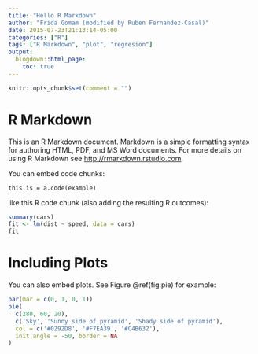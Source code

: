 ```yaml
---
title: "Hello R Markdown"
author: "Frida Gomam (modified by Ruben Fernandez-Casal)"
date: 2015-07-23T21:13:14-05:00
categories: ["R"]
tags: ["R Markdown", "plot", "regresion"]
output:
  blogdown::html_page:
    toc: true
---
```


```r
knitr::opts_chunk$set(comment = "")
```

# R Markdown

This is an R Markdown document. Markdown is a simple formatting syntax for authoring HTML, PDF, and MS Word documents. For more details on using R Markdown see <http://rmarkdown.rstudio.com>.

You can embed code chunks:

```{}
this.is = a.code(example)
```
like this R code chunk (also adding the resulting R outcomes):

```r
summary(cars)
fit <- lm(dist ~ speed, data = cars)
fit
```

# Including Plots

You can also embed plots. See Figure \@ref(fig:pie) for example:

```r
par(mar = c(0, 1, 0, 1))
pie(
  c(280, 60, 20),
  c('Sky', 'Sunny side of pyramid', 'Shady side of pyramid'),
  col = c('#0292D8', '#F7EA39', '#C4B632'),
  init.angle = -50, border = NA
)
```
